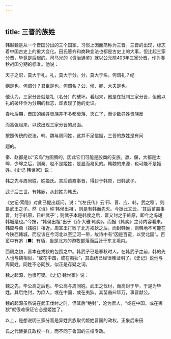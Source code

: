 ```yaml
---
---
---
```

title: 三晋的族姓
---



韩赵魏是从一个晋国分出的三个国家，习惯上因而简称为三晋。三晋的出现，标志着中国古史上的重大变化。田氏篡齐和商鞅变法也都是古史上的大事，但比起三家分晋，毕竟是后起的。司马光的《资治通鉴》就以公元前403年三家分晋，作为春秋战国分期的标准。他说：

天子之职，莫大于礼。礼，莫大于分。分，莫大于名。何谓礼？纪

纲是也。何谓分？君臣是也，何谓名？公、侯、卿、大夫是也。

他认为，三家分晋就是礼（名分）的破坏。看起来，他是在批判三家分晋，但他以礼的破坏作为分期的标志，却表现了他的史识。

春秋后期，晋国的姬姓贵族差不多都衰落、灭亡了，而少数异姓贵族反

而富强起来，以致出现三家分晋的局面。

按照传统的说法，韩、魏与周同姓，这并不足信据，三晋的族姓是有问

题的。

秦、赵都是以“玄鸟”为图腾的，因此它们可能是殷商的支族。嬴、偃，大都是太皞，少皞之后，则秦、赵不是姬姓，是显而易见的。韩魏的来源，也可能不是姬姓。《史记·韩世家》说：

韩之先与周同姓，姓姬氏。其后苗裔事晋，得封于韩原，日韩武子。

武子后三世，有韩厥，从封姓为韩氏。

《史记·索隐》对此已提出疑问，说：“《左氏传》云‘邗、晋、应、韩，武之穆’，则是武王之子。然《诗》称‘韩侯出祖’，则是有韩而先灭。今据此文云，‘其后苗裔事晋，封于韩原，日韩武子’；则武子本是韩侯之后，晋又封之于韩原，即今之冯翊韩城是也。”今按，“韩侯出祖”出于《诗·大雅·韩奕》。而据《韩奕》之诗内容看来，韩应与燕（姞姓）相近。周宣王打败了北方戎狄之后，而封韩侯，则韩地不可能在今陕西韩城，而应该在今河北以至辽河一带，故诗中有“因是百蛮，以受北国”。百蛮中有追（■）有貊，当是北方的游牧部落而后迁于东北境内。

西周之初，晋本在戎狄的包围之中。韩武子已是春秋时人。在韩武子之前，韩的先人也与魏相似，“或在中国，或在夷狄”，其血统已经很难证明了。《史记》说他与周同姓，同姓不必同族，似正是存疑之词。

魏之起源，也很可疑。《史记·魏世家》说：

魏之先，毕公高之后也。毕公高与周同姓。武王之伐纣，而高封于毕，于是为毕姓。其后绝封，为庶人，或在中国，或在夷狄。其苗裔曰毕万，事晋献公。

魏的起源虽然说在武王伐纣之时，但其后“绝封”，沦为庶人，“或在中国，或在夷狄”就很难保证它必是姬姓了。

以上，是想说明三家分晋是异姓贵族取代姬姓晋国的政权，正象后来田

氏之代替姜氏政权一样，而不同于鲁国的三桓专政。